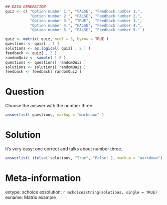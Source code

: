 ```r
## DATA GENERATION
quiz <- c( "Option number 1.", "FALSE", "Feedback number 1.",
           "Option number 2.", "FALSE", "Feedback number 2.",
           "Option number 3.", "TRUE",  "Feedback number 3.",
           "Option number 4.", "FALSE", "Feedback number 4.",
           "Option number 5.", "FALSE", "Feedback number 5." )

quiz <- matrix( quiz, ncol = 3, byrow = TRUE )
questions <- quiz[ , 1 ]
solutions <- as.logical( quiz[ , 2 ] )
feedback <- quiz[ , 3 ]
randomQuiz <- sample( 1:5 )
questions <- questions[ randomQuiz ]
solutions <- solutions[ randomQuiz ]
feedback <- feedback[ randomQuiz ]
```

Question
========
Choose the answer with the number three.

```r
answerlist( questions, markup = "markdown" )
```

Solution
========
It's very easy: one correct and talks about number three.

```r
answerlist( ifelse( solutions, "True", "False" ), markup = "markdown")
```

Meta-information
================
extype: schoice
exsolution: `r mchoice2string(solutions, single = TRUE)`
exname: Matrix example
